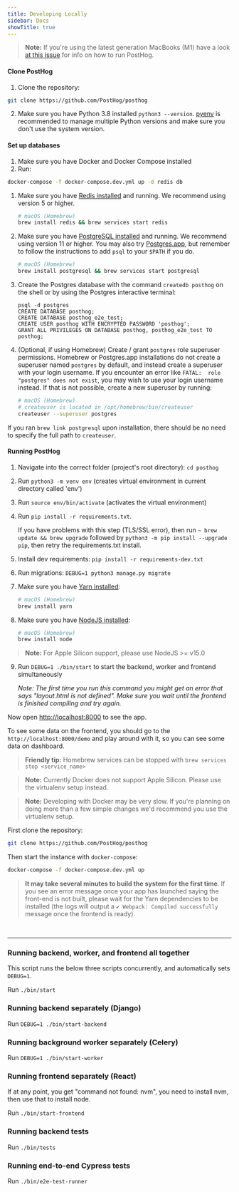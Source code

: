 ```yaml
---
title: Developing Locally
sidebar: Docs
showTitle: true
---
```


<HiddenSection headingType='h2' title='Using virtualenv' defaultIsOpen>

> **Note:** If you're using the latest generation MacBooks (M1) have a look [at this issue](https://github.com/PostHog/posthog/issues/2916) for info on how to run PostHog.

#### Clone PostHog

1. Clone the repository:
```bash
git clone https://github.com/PostHog/posthog
```
2. Make sure you have Python 3.8 installed `python3 --version`. [pyenv](https://github.com/pyenv/pyenv) is recommended to manage multiple Python versions and make sure you don't use the system version.

#### Set up databases

<HiddenSection headingType='h5' title='With Docker'>

1. Make sure you have Docker and Docker Compose installed
2. Run:

```bash
docker-compose -f docker-compose.dev.yml up -d redis db
```

</HiddenSection>


<HiddenSection headingType='h5' title='Without Docker'>

1. Make sure you have [Redis installed](https://redis.io/download) and running. We recommend using version 5 or higher.

    ```bash
    # macOS (Homebrew)
    brew install redis && brew services start redis
    ```

2. Make sure you have [PostgreSQL installed](https://www.postgresql.org/download/) and running. We recommend using version 11 or higher. You may also try [Postgres.app](https://postgresapp.com/), but remember to follow the instructions to add `psql` to your `$PATH` if you do.

    ```bash
    # macOS (Homebrew)
    brew install postgresql && brew services start postgresql
    ```

3. Create the Postgres database with the command `createdb posthog` on the shell or by using the Postgres interactive terminal:
    ```
    psql -d postgres
    CREATE DATABASE posthog;
    CREATE DATABASE posthog_e2e_test;
    CREATE USER posthog WITH ENCRYPTED PASSWORD 'posthog';
    GRANT ALL PRIVILEGES ON DATABASE posthog, posthog_e2e_test TO posthog;
    ```

4. (Optional, if using Homebrew) Create / grant `postgres` role superuser permissions. Homebrew or Postgres.app installations do not create a superuser named `postgres` by default, and instead create a superuser with your login username. If you encounter an error like `FATAL:  role "postgres" does not exist`, you may wish to use your login username instead. If that is not possible, create a new superuser by running:
    ```bash
    # macOS (Homebrew)
    # createuser is located in /opt/homebrew/bin/createuser
    createuser --superuser postgres
    ```
If you ran `brew link postgresql` upon installation, there should be no need to specify the full path to `createuser`.

</HiddenSection>

#### Running PostHog

1. Navigate into the correct folder (project's root directory): `cd posthog`
2. Run `python3 -m venv env` (creates virtual environment in current directory called 'env')
3. Run `source env/bin/activate` (activates the virtual environment)
4. Run `pip install -r requirements.txt`.

    If you have problems with this step (TLS/SSL error), then run `~ brew update && brew upgrade` followed by `python3 -m pip install --upgrade pip`, then retry the requirements.txt install.

5. Install dev requirements: `pip install -r requirements-dev.txt`
6. Run migrations: `DEBUG=1 python3 manage.py migrate`
7. Make sure you have [Yarn installed](https://classic.yarnpkg.com/en/docs/install/):

    ```bash
    # macOS (Homebrew)
    brew install yarn
    ```

8. Make sure you have [NodeJS installed](https://nodejs.org/en/download/):

    ```bash
    # macOS (Homebrew)
    brew install node
    ```

> **Note:** For Apple Silicon support, please use NodeJS >= v15.0

9. Run `DEBUG=1 ./bin/start` to start the backend, worker and frontend simultaneously

    *_Note:_ The first time you run this command you might get an error that says "layout.html is not defined". Make sure you wait until the frontend is finished compiling and try again.*

Now open [http://localhost:8000](http://localhost:8000) to see the app.

To see some data on the frontend, you should go to the `http://localhost:8000/demo` and play around with it, so you can see some data on dashboard.

> **Friendly tip:** Homebrew services can be stopped with `brew services stop <service_name>`

</HiddenSection>


<HiddenSection headingType='h2' title='Using Docker'>

> **Note:** Currently Docker does not support Apple Silicon. Please use the virtualenv setup instead.

> **Note:** Developing with Docker may be very slow. If you're planning on doing more than a few simple changes we'd recommend you use the virtualenv setup.

First clone the repository:
```bash
git clone https://github.com/PostHog/posthog
```

Then start the instance with `docker-compose`:

```bash
docker-compose -f docker-compose.dev.yml up
```

> **It may take several minutes to build the system for the first time**. If you see an error message once your app has launched saying the front-end is not built, please wait for the Yarn dependencies to be installed (the logs will output a `✔ Webpack: Compiled successfully` message once the frontend is ready).

</HiddenSection>



<br /><hr />

### Running backend, worker, and frontend all together

This script runs the below three scripts concurrently, and automatically sets `DEBUG=1`.

Run `./bin/start`

### Running backend separately (Django)

Run `DEBUG=1 ./bin/start-backend`

### Running background worker separately (Celery)

Run `DEBUG=1 ./bin/start-worker`

### Running frontend separately (React)

If at any point, you get "command not found: nvm", you need to install nvm, then use that to install node.

Run `./bin/start-frontend`

### Running backend tests

Run `./bin/tests`

### Running end-to-end Cypress tests

Run `./bin/e2e-test-runner`
